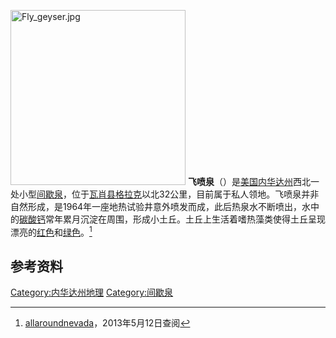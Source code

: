{{coord|40|51|34|N|119|19|55|W|region:US-NV|display=title}}
[[File:Fly_geyser.jpg|280px]]
'''飞喷泉'''（{{lang-en|Fly Geyser}}）是[[美国|美国]][[内华达州|内华达州]]西北一处小型[[间歇泉|间歇泉]]，位于[[瓦肖县|瓦肖县]][[格拉克_(内华达州)|格拉克]]以北32公里，目前属于私人领地。飞喷泉并非自然形成，是1964年一座地热试验井意外喷发而成，此后热泉水不断喷出，水中的[[碳酸钙|碳酸钙]]常年累月沉淀在周围，形成小土丘。土丘上生活着嗜热藻类使得土丘呈现漂亮的[[红色|红色]]和[[绿色|绿色]]。<ref>[http://www.allaroundnevada.com/fly-geyser/ allaroundnevada]，2013年5月12日查阅</ref>
==参考资料==
{{reflist}}
[[Category:内华达州地理|Category:内华达州地理]]
[[Category:间歇泉|Category:间歇泉]]